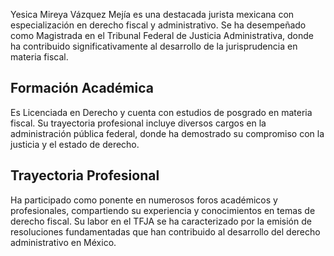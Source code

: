 Yesica Mireya Vázquez Mejía es una destacada jurista mexicana con especialización en derecho fiscal y administrativo. Se ha desempeñado como Magistrada en el Tribunal Federal de Justicia Administrativa, donde ha contribuido significativamente al desarrollo de la jurisprudencia en materia fiscal.

## Formación Académica

Es Licenciada en Derecho y cuenta con estudios de posgrado en materia fiscal. Su trayectoria profesional incluye diversos cargos en la administración pública federal, donde ha demostrado su compromiso con la justicia y el estado de derecho.

## Trayectoria Profesional

Ha participado como ponente en numerosos foros académicos y profesionales, compartiendo su experiencia y conocimientos en temas de derecho fiscal. Su labor en el TFJA se ha caracterizado por la emisión de resoluciones fundamentadas que han contribuido al desarrollo del derecho administrativo en México.
